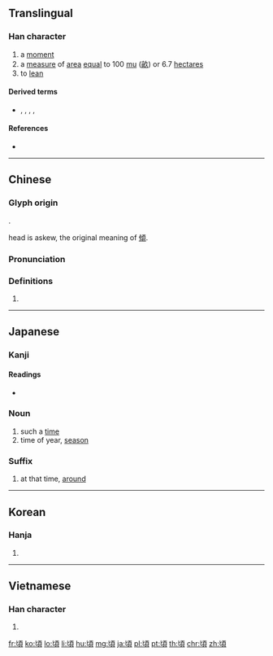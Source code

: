 {{character info/new}}
{{also|顷}}
==Translingual==
{{stroke order}}

===Han character===
{{Han char|rn=181|rad=頁|as=02|sn=11|four=21786|canj=PMBC|ids=⿰匕頁}}

# a [[moment]]
# a [[measure]] of [[area]] [[equal]] to 100 [[mu]] ([[畝]]) or 6.7 [[hectare]]s
# to [[lean]]

====Derived terms====
* {{l|mul|穎}}, {{l|mul|傾}}, {{l|mul|熲}}, {{l|mul|潁}}, {{l|mul|𨻺}}

====References====
* {{Han ref|kx=1399.050|dkj=43338|dj=1915.110|hdz=74355.050|uh=9803|ud=38915|bh=B3BC|bd=46012}}

----

==Chinese==
{{zh-forms|s=顷}}

===Glyph origin===
{{Han etym}}
{{Han compound|匕|頁|t2=head|ls=ic}}.

head is askew, the original meaning of [[傾]].

===Pronunciation===
{{zh-pron
|m=qǐng
|c=king1,king2
|h=pfs=
|md=
|mn=khéng
|w=
|mc=y
|oc=y
|cat=n,v
}}

===Definitions===
{{zh-hanzi}}

# {{rfdef|lang=zh}}

----

==Japanese==

===Kanji===
{{ja-kanji|grade=c|rs=頁02}}

====Readings====
* {{ja-readings|on=[[けい]] (''kei''), [[きょう]] (''kyō''), [[き]] (''ki'')|kun=[[ころ]] (''koro''), [[しばらく]] (''shibaraku'')}}

===Noun===
{{ja-noun|ころ}}

# such a [[time]]
# time of year, [[season]]

===Suffix===
{{ja-pos|ごろ|suffix}}

# at that time, [[around]]

----

==Korean==

===Hanja===
{{ko-hanja|hangeul=[[경]], [[규]]|eumhun=|rv=gyeong, gyu|mr=kyŏng, kyu|y=kyeng, kyu}}

# {{defn|lang=ko|sort=頁02}}

----

==Vietnamese==

===Han character===
{{vi-hantu|[[khoảnh]], [[khỉnh]], [[cảnh]]|rs=頁02}}

# {{defn|lang=vi|sort=頁02}}

[[fr:頃]]
[[ko:頃]]
[[lo:頃]]
[[li:頃]]
[[hu:頃]]
[[mg:頃]]
[[ja:頃]]
[[pl:頃]]
[[pt:頃]]
[[th:頃]]
[[chr:頃]]
[[zh:頃]]